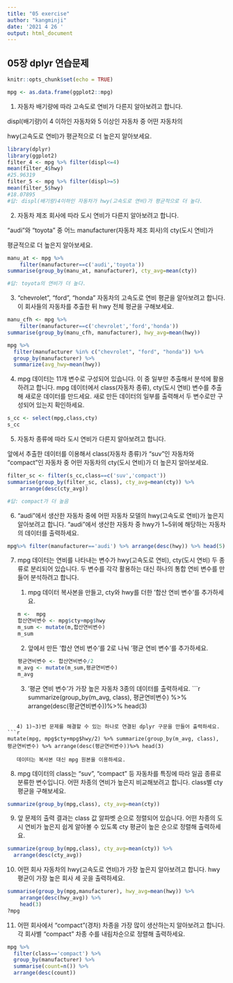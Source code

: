 ---
title: "05 exercise"
author: "kangminji"
date: '2021 4 26 '
output: html_document
---
## 05장 dplyr 연습문제
```{r setup, include=FALSE}
knitr::opts_chunk$set(echo = TRUE)
```

```{r}
mpg <- as.data.frame(ggplot2::mpg)
```

1. 자동차 배기량에 따라 고속도로 연비가 다른지 알아보려고 합니다. 

displ(배기량)이 4 이하인 자동차와 5 이상인 자동차 중 어떤 자동차의

hwy(고속도로 연비)가 평균적으로 더 높은지 알아보세요.
```{r}
library(dplyr)
library(ggplot2)
filter_4 <- mpg %>% filter(displ<=4)
mean(filter_4$hwy)
#25.96319
filter_5 <- mpg %>% filter(displ>=5)
mean(filter_5$hwy)
#18.07895
#답: displ(배기량)4이하인 자동차가 hwy(고속도로 연비)가 평균적으로 더 높다.
```

2. 자동차 제조 회사에 따라 도시 연비가 다른지 알아보려고 합니다. 

"audi"와 "toyota" 중 어느 manufacturer(자동차 제조 회사)의 cty(도시 연비)가 

평균적으로 더 높은지 알아보세요.
```{r}
manu_at <- mpg %>% 
    filter(manufacturer==c('audi','toyota'))
summarise(group_by(manu_at, manufacturer), cty_avg=mean(cty))

#답: toyota의 연비가 더 높다.
```

3. "chevrolet", "ford", "honda" 자동차의 고속도로 연비 평균을 알아보려고 합니다. 이 회사들의 자동차를 추출한 뒤 hwy 전체 평균을 구해보세요.
```{r}
manu_cfh <- mpg %>% 
    filter(manufacturer==c('chevrolet','ford','honda'))
summarise(group_by(manu_cfh, manufacturer), hwy_avg=mean(hwy))

mpg %>%
  filter(manufacturer %in% c("chevrolet", "ford", "honda")) %>%
  group_by(manufacturer) %>%
  summarize(avg_hwy=mean(hwy))
```


4. mpg 데이터는 11개 변수로 구성되어 있습니다. 이 중 일부만 추출해서 분석에 활용하려고 합니다. mpg 데이터에서 class(자동차 종류), cty(도시 연비) 변수를 추출해 새로운 데이터를 만드세요. 새로 만든 데이터의 일부를 출력해서 두 변수로만 구성되어 있는지 확인하세요.
```{r}
s_cc <- select(mpg,class,cty)
s_cc
```


5. 자동차 종류에 따라 도시 연비가 다른지 알아보려고 합니다. ​

앞에서 추출한 데이터를 이용해서 class(자동차 종류)가 "suv"인 자동차와 "compact"인 자동차 중 어떤 자동차의 cty(도시 연비)가 더 높은지 알아보세요.
```{r}
filter_sc <- filter(s_cc,class==c('suv','compact')) 
summarise(group_by(filter_sc, class), cty_avg=mean(cty)) %>% 
    arrange(desc(cty_avg))

#답: compact가 더 높음
```


6. "audi"에서 생산한 자동차 중에 어떤 자동차 모델의 hwy(고속도로 연비)가 높은지 알아보려고 합니다. "audi"에서 생산한 자동차 중 hwy가 1~5위에 해당하는 자동차의 데이터를 출력하세요.
```{r}
mpg%>% filter(manufacturer=='audi') %>% arrange(desc(hwy)) %>% head(5)
```


7. mpg 데이터는 연비를 나타내는 변수가 hwy(고속도로 연비), cty(도시 연비) 두 종류로 분리되어 있습니다. 두 변수를 각각 활용하는 대신 하나의 통합 연비 변수를 만들어 분석하려고 합니다.

   1) mpg 데이터 복사본을 만들고, cty와 hwy를 더한 '합산 연비 변수'를 추가하세요.
```{r}
m <-  mpg
합산연비변수 <- mpg$cty+mpg$hwy
m_sum <- mutate(m,합산연비변수)
m_sum
```
   

   2) 앞에서 만든 '합산 연비 변수'를 2로 나눠 '평균 연비 변수'를 추가하세요.
```{r}
평균연비변수 <- 합산연비변수/2
m_avg <- mutate(m_sum,평균연비변수)
m_avg
```

   3) '평균 연비 변수'가 가장 높은 자동차 3종의 데이터를 출력하세요.
```{r}
summarize(group_by(m_avg, class), 평균연비변수) %>% arrange(desc(평균연비변수))%>% head(3)

```

   4) 1)~3)번 문제를 해결할 수 있는 하나로 연결된 dplyr 구문을 만들어 출력하세요. 
```{r}
mutate(mpg, mpg$cty+mpg$hwy/2) %>% summarize(group_by(m_avg, class), 평균연비변수) %>% arrange(desc(평균연비변수))%>% head(3)
```

       데이터는 복사본 대신 mpg 원본을 이용하세요.


8. mpg 데이터의 class는 "suv", "compact" 등 자동차를 특징에 따라 일곱 종류로 분류한 변수입니다. 어떤 차종의 연비가 높은지 비교해보려고 합니다. class별 cty 평균을 구해보세요.
```{r}
summarize(group_by(mpg,class), cty_avg=mean(cty))
```


9. 앞 문제의 출력 결과는 class 값 알파벳 순으로 정렬되어 있습니다. 어떤 차종의 도시 연비가 높은지 쉽게 알아볼 수 있도록 cty 평균이 높은 순으로 정렬해 출력하세요.
```{r}
summarize(group_by(mpg,class), cty_avg=mean(cty)) %>% 
  arrange(desc(cty_avg))
```


10. 어떤 회사 자동차의 hwy(고속도로 연비)가 가장 높은지 알아보려고 합니다. hwy 평균이 가장 높은 회사 세 곳을 출력하세요.
```{r}
summarise(group_by(mpg,manufacturer), hwy_avg=mean(hwy)) %>% 
    arrange(desc(hwy_avg)) %>% 
    head(3)
?mpg

```


11. 어떤 회사에서 "compact"(경차) 차종을 가장 많이 생산하는지 알아보려고 합니다. 각 회사별 "compact" 차종 수를 내림차순으로 정렬해 출력하세요.
```{r}
mpg %>% 
  filter(class=='compact') %>% 
  group_by(manufacturer) %>% 
  summarise(count=n()) %>% 
  arrange(desc(count))
```

